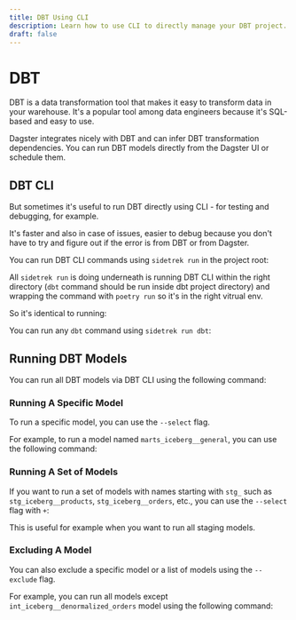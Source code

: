 ```yaml
---
title: DBT Using CLI
description: Learn how to use CLI to directly manage your DBT project.
draft: false
---
```


# DBT

DBT is a data transformation tool that makes it easy to transform data in your warehouse. It's a popular tool among data engineers because it's SQL-based and easy to use.

Dagster integrates nicely with DBT and can infer DBT transformation dependencies. You can run DBT models directly from the Dagster UI or schedule them.

## DBT CLI

But sometimes it's useful to run DBT directly using CLI - for testing and debugging, for example. 

It's faster and also in case of issues, easier to debug because you don't have to try and figure out if the error is from DBT or from Dagster.

You can run DBT CLI commands using `sidetrek run` in the project root:

<BashCode code="sidetrek run dbt --version" client:load />

All `sidetrek run` is doing underneath is running DBT CLI within the right directory (`dbt` command should be run inside dbt project directory) and wrapping the command with `poetry run` so it's in the right vitrual env.

So it's identical to running:

<BashCode code="cd your_project/dbt/your_project && poetry run dbt --version" client:load />

You can run any `dbt` command using `sidetrek run dbt`:

<BashCode code="sidetrek run dbt run" client:load />

## Running DBT Models

You can run all DBT models via DBT CLI using the following command:

<BashCode code="sidetrek run dbt run" client:load />

### Running A Specific Model

To run a specific model, you can use the `--select` flag. 

For example, to run a model named `marts_iceberg__general`, you can use the following command:

<BashCode code="sidetrek run dbt run --select marts_iceberg__general" client:load />

### Running A Set of Models

If you want to run a set of models with names starting with `stg_` such as `stg_iceberg__products`, `stg_iceberg__orders`, etc., you can use the `--select` flag with `+`:

<BashCode code="sidetrek run dbt run --select +stg_>" client:load />

This is useful for example when you want to run all staging models.

### Excluding A Model

You can also exclude a specific model or a list of models using the `--exclude` flag.

For example, you can run all models except `int_iceberg__denormalized_orders` model using the following command:

<BashCode code="sidetrek run dbt run --exclude int_iceberg__denormalized_orders" client:load />
